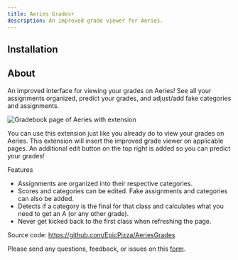 ```yaml
---
title: Aeries Grades+
description: An improved grade viewer for Aeries.
---
```



## Installation

<LinkCard
    title="Chrome"
    description="Install from Chrome Web Store"
    href="https://chromewebstore.google.com/detail/aeries-grades+/edeaoofdafgcngkmimhfmhflcinfngap?hl=en-US"
/>
<LinkCard
    title="Firefox"
    description="Install from ahsengineering.org"
    href="/extension/380ec7e640a64709874c-0.3.0.xpi"
/>

## About

An improved interface for viewing your grades on Aeries! See all your assignments organized, predict your grades, and adjust/add fake categories and assignments.

![Gradebook page of Aeries with extension](../../assets/grades/main.png)

You can use this extension just like you already do to view your grades on Aeries. This extension will insert the improved grade viewer on applicable pages. An additional edit button on the top right is added so you can predict your grades!

Features

- Assignments are organized into their respective categories.
- Scores and categories can be edited. Fake assignments and categories can also be added.
- Detects if a category is the final for that class and calculates what you need to get an A (or any other grade).
- Never get kicked back to the first class when refreshing the page.

Source code: https://github.com/EpicPizza/AeriesGrades

Please send any questions, feedback, or issues on this [form](https://docs.google.com/forms/d/e/1FAIpQLScMri2JCO1lXSXup-gbzKg-5OaOeiDh8e_R09Zh0EU8z7J8qg/viewform).